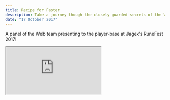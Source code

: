 ```yaml
---
title: Recipe for Faster
description: Take a journey though the closely guarded secrets of the Web Team’s projects, from our earliest implementations to the exciting new technology we plan to unveil in the near future! See how we changed everything from the way you play RuneScape & Old School RuneScape to the way you access statistics, and the accounts and services we offer to the millions of visitors that use the websites you know so well..
date: "17 October 2017"
---
```


A panel of the Web team presenting to the player-base at Jagex's RuneFest 2017!

<iframe
  src="https://www.youtube-nocookie.com/embed/JbVKUi9wezo?si=vO-ZWu_lMpP-2OVo"
  title="YouTube video player"
  allow="accelerometer; autoplay; clipboard-write; encrypted-media; gyroscope; picture-in-picture; web-share"
  allowFullScreen={true}
  style={{
    aspectRatio: "16 / 9",
    border: "none",
    display: "block",
    margin: "0 auto",
    maxWidth: 1080,
    width: "100%",
  }}
></iframe>

